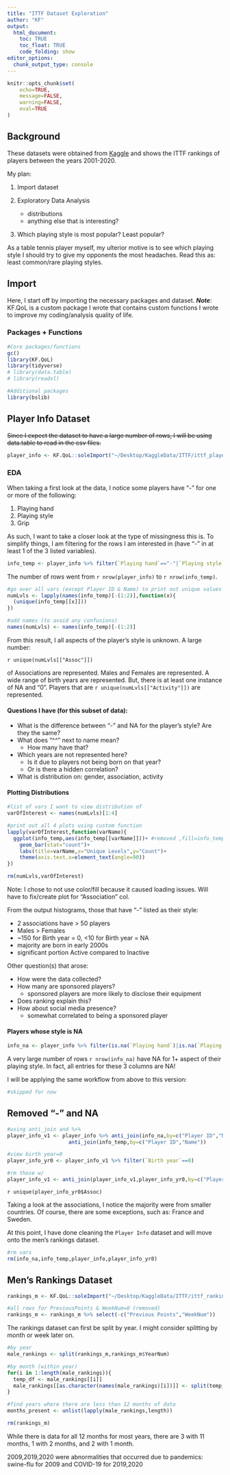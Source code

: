 ```yaml
---
title: "ITTF Dataset Exploration"
author: "KF"
output: 
  html_document:
    toc: TRUE
    toc_float: TRUE
    code_folding: show
editor_options: 
  chunk_output_type: console
---
```


```r
knitr::opts_chunk$set(
	echo=TRUE,
	message=FALSE,
	warning=FALSE,
	eval=TRUE
)
```

## Background

These datasets were obtained from [Kaggle](https://www.kaggle.com/datasets/romanzdk/ittf-table-tennis-player-rankings-and-information) and shows the ITTF rankings of players between the years 2001-2020.

My plan:

1. Import dataset

1. Exploratory Data Analysis

    - distributions
    - anything else that is interesting?
  
1. Which playing style is most popular? Least popular?

As a table tennis player myself, my ulterior motive is to see which playing style I should try to give my opponents the most headaches. Read this as: least common/rare playing styles.

## Import

Here, I start off by importing the necessary packages and dataset. ***Note***: KF.QoL is a custom package I wrote that contains custom functions I wrote to improve my coding/analysis quality of life.

### Packages + Functions

```r
#Core packages/functions
gc()
library(KF.QoL)
library(tidyverse)
# library(data.table)
# library(readxl)

#Additional packages
library(bslib)
```

## Player Info Dataset

~~Since I expect the dataset to have a large number of rows, I will be using data.table to read in the csv files.~~

```r
player_info <- KF.QoL::soleImport("~/Desktop/KaggleData/ITTF/ittf_player_info.csv")
```

### EDA

When taking a first look at the data, I notice some players have "-" for one or more of the following:

1. Playing hand
1. Playing style
1. Grip

As such, I want to take a closer look at the type of missingness this is. To simplify things, I am filtering for the rows I am interested in (have "-" in at least 1 of the 3 listed variables).

```r
info_temp <- player_info %>% filter(`Playing hand`=="-"|`Playing style`=="-"|`Grip`=="-")
```

The number of rows went from `r nrow(player_info)` to `r nrow(info_temp)`.

```r
#go over all vars (except Player ID & Name) to print out unique values
numLvls <- lapply(names(info_temp)[-(1:2)],function(x){
  (unique(info_temp[[x]]))
})

#add names (to avoid any confusions)
names(numLvls) <- names(info_temp)[-(1:2)]
```

From this result, I all aspects of the player's style is unknown. A large number:

`r unique(numLvls[["Assoc"]])` 

of Associations are represented. Males and Females are represented. A wide range of birth years are represented. But, there is at least one instance of NA and "0". Players that are `r unique(numLvls[["Activity"]])` are represented.

#### Questions I have (for this subset of data):

- What is the difference between "-" and NA for the player's style? Are they the same?
- What does "^^" next to name mean?
  - How many have that?
- Which years are not represented here?
  - Is it due to players not being born on that year?
  - Or is there a hidden correlation?
- What is distribution on: gender, association, activity

#### Plotting Distributions

```r
#list of vars I want to view distribution of
varOfInterest <- names(numLvls)[1:4]

#print out all 4 plots using custom function
lapply(varOfInterest,function(varName){
  ggplot(info_temp,aes(info_temp[[varName]]))+ #removed ,fill=info_temp[[varName]]
    geom_bar(stat="count")+
    labs(title=varName,x="Unique Levels",y="Count")+
    theme(axis.text.x=element_text(angle=90))
})

rm(numLvls,varOfInterest)
```

Note: I chose to not use color/fill because it caused loading issues. Will have to fix/create plot for "Association" col.

From the output histograms, those that have "-" listed as their style:

- 2 associations have > 50 players
- Males > Females
- ~150 for Birth year = 0, <10 for Birth year = NA
- majority are born in early 2000s
- significant portion Active compared to Inactive

Other question(s) that arose:

- How were the data collected?
- How many are sponsored players?
  - sponsored players are more likely to disclose their equipment
- Does ranking explain this?
- How about social media presence?
  - somewhat correlated to being a sponsored player

#### Players whose style is NA

```r
info_na <- player_info %>% filter(is.na(`Playing hand`)|is.na(`Playing style`)|is.na(`Grip`))
```

A very large number of rows `r nrow(info_na)` have NA for 1+ aspect of their playing style. In fact, all entries for these 3 columns are NA!

I will be applying the same workflow from above to this version:

```r
#skipped for now
```

## Removed "-" and NA

```r
#using anti_join and %>%
player_info_v1 <- player_info %>% anti_join(info_na,by=c("Player ID","Name")) %>%
                    anti_join(info_temp,by=c("Player ID","Name"))
```

```r
#view birth year=0
player_info_yr0 <- player_info_v1 %>% filter(`Birth year`==0)

#rm those w/ 
player_info_v1 <- anti_join(player_info_v1,player_info_yr0,by=c("Player ID","Name"))
```

`r unique(player_info_yr0$Assoc)`

Taking a look at the associations, I notice the majority were from smaller countries. Of course, there are some exceptions, such as: France and Sweden.

At this point, I have done cleaning the `Player Info` dataset and will move onto the men's rankings dataset.

```r
#rm vars
rm(info_na,info_temp,player_info,player_info_yr0)
```

## Men's Rankings Dataset

```r
rankings_m <- KF.QoL::soleImport("~/Desktop/KaggleData/ITTF/ittf_rankings.csv")

#all rows for PreviousPoints & WeekNum=0 (removed)
rankings_m <- rankings_m %>% select(-c("Previous Points","WeekNum"))
```

The rankings dataset can first be split by year. I might consider splitting by month or week later on.

```r
#by year
male_rankings <- split(rankings_m,rankings_m$YearNum)

#by month (within year)
for(i in 1:length(male_rankings)){
  temp_df <- male_rankings[[i]]
  male_rankings[[as.character(names(male_rankings)[i])]] <- split(temp_df,temp_df$MonthNum)
}

#find years where there are less than 12 months of data 
months_present <- unlist(lapply(male_rankings,length))

rm(rankings_m)
```

While there is data for all 12 months for most years, there are 3 with 11 months, 1 with 2 months, and 2 with 1 month.

2009,2019,2020 were abnormalities that occurred due to pandemics: swine-flu for 2009 and COVID-19 for 2019,2020


